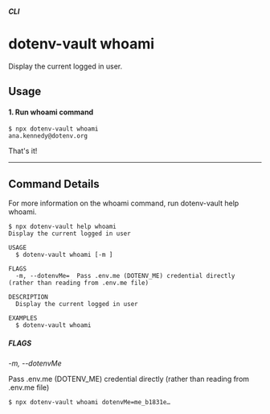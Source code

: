 ##### CLI
# dotenv-vault whoami

Display the current logged in user.

## Usage

#### 1. Run whoami command

```
$ npx dotenv-vault whoami
ana.kennedy@dotenv.org
```

That's it!

---

## Command Details

For more information on the whoami command, run dotenv-vault help whoami.

```
$ npx dotenv-vault help whoami
Display the current logged in user

USAGE
  $ dotenv-vault whoami [-m ]

FLAGS
  -m, --dotenvMe=  Pass .env.me (DOTENV_ME) credential directly (rather than reading from .env.me file)

DESCRIPTION
  Display the current logged in user

EXAMPLES
  $ dotenv-vault whoami
```

##### FLAGS

*-m, --dotenvMe*

Pass .env.me (DOTENV_ME) credential directly (rather than reading from .env.me file)

```
$ npx dotenv-vault whoami dotenvMe=me_b1831e…
```
